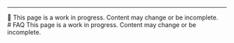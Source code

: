 &nbsp;


---

<div style={{
  backgroundColor: '#fff3cd',
  color: '#856404',
  padding: '1rem',
  border: '1px solid #ffeeba',
  borderRadius: '8px',
  marginBottom: '1rem',
  fontWeight: 500
}}>
  🚧 This page is a work in progress. Content may change or be incomplete.
</div>
# FAQ   
This page is a work in progress. Content may change or be incomplete.
